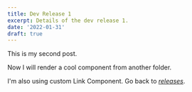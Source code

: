 ```yaml
---
title: Dev Release 1
excerpt: Details of the dev release 1.
date: '2022-01-31'
draft: true
---
```



This is my second post.

Now I will render a cool component from another folder.

<Cool/>

I'm also using custom Link Component.
Go back to _[releases](/releases)_.
